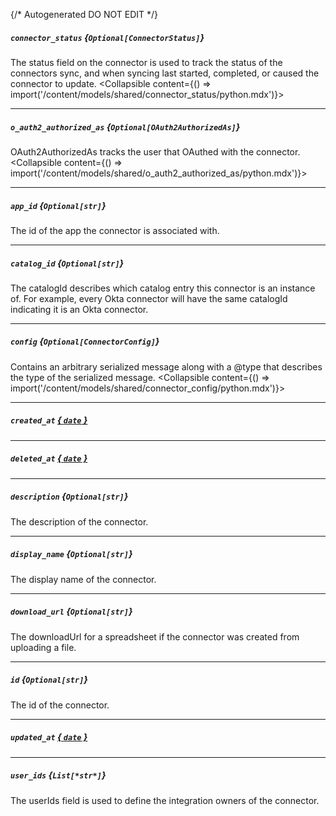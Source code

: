 {/* Autogenerated DO NOT EDIT  */}

##### `connector_status` *{`Optional[ConnectorStatus]`}*
The status field on the connector is used to track the status of the connectors sync, and when syncing last started, completed, or caused the connector to update.
<Collapsible content={() => import('/content/models/shared/connector_status/python.mdx')}>
</Collapsible>

---
##### `o_auth2_authorized_as` *{`Optional[OAuth2AuthorizedAs]`}*
OAuth2AuthorizedAs tracks the user that OAuthed with the connector.
<Collapsible content={() => import('/content/models/shared/o_auth2_authorized_as/python.mdx')}>
</Collapsible>

---
##### `app_id` *{`Optional[str]`}*
The id of the app the connector is associated with.

---
##### `catalog_id` *{`Optional[str]`}*
The catalogId describes which catalog entry this connector is an instance of. For example, every Okta connector will have the same catalogId indicating it is an Okta connector.

---
##### `config` *{`Optional[ConnectorConfig]`}*
Contains an arbitrary serialized message along with a \@type that describes the type of the serialized message.
<Collapsible content={() => import('/content/models/shared/connector_config/python.mdx')}>
</Collapsible>

---
##### `created_at` [*{ `date` }*](https://docs.python.org/3/library/datetime.html#date-objects)

---
##### `deleted_at` [*{ `date` }*](https://docs.python.org/3/library/datetime.html#date-objects)

---
##### `description` *{`Optional[str]`}*
The description of the connector.

---
##### `display_name` *{`Optional[str]`}*
The display name of the connector.

---
##### `download_url` *{`Optional[str]`}*
The downloadUrl for a spreadsheet if the connector was created from uploading a file.

---
##### `id` *{`Optional[str]`}*
The id of the connector.

---
##### `updated_at` [*{ `date` }*](https://docs.python.org/3/library/datetime.html#date-objects)

---
##### `user_ids` *{`List[*str*]`}*
The userIds field is used to define the integration owners of the connector.

